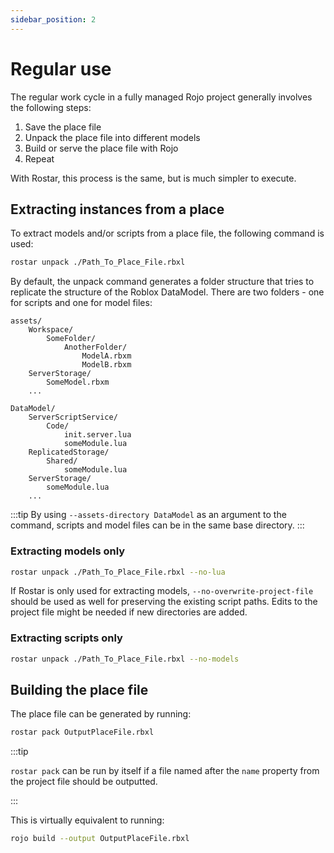 ```yaml
---
sidebar_position: 2
---
```


# Regular use

The regular work cycle in a fully managed Rojo project generally involves the following steps:

1. Save the place file
2. Unpack the place file into different models
3. Build or serve the place file with Rojo
4. Repeat

With Rostar, this process is the same, but is much simpler to execute.

## Extracting instances from a place

To extract models and/or scripts from a place file, the following command is used:

```bash
rostar unpack ./Path_To_Place_File.rbxl
```

By default, the unpack command generates a folder structure that tries to replicate the structure of the Roblox DataModel. There are two folders - one for scripts and one for model files:

```
assets/
	Workspace/
		SomeFolder/
			AnotherFolder/
				ModelA.rbxm
				ModelB.rbxm
	ServerStorage/
		SomeModel.rbxm
	...

DataModel/
	ServerScriptService/
		Code/
			init.server.lua
			someModule.lua
	ReplicatedStorage/
		Shared/
			someModule.lua
	ServerStorage/
		someModule.lua
	...
```

:::tip
By using `--assets-directory DataModel` as an argument to the command, scripts and model files can be in the same base directory.
:::

### Extracting models only

```bash
rostar unpack ./Path_To_Place_File.rbxl --no-lua
```

If Rostar is only used for extracting models, `--no-overwrite-project-file` should be used as well for preserving the existing script paths. Edits to the project file might be needed if new directories are added.

### Extracting scripts only

```bash
rostar unpack ./Path_To_Place_File.rbxl --no-models
```

## Building the place file

The place file can be generated by running:

```bash
rostar pack OutputPlaceFile.rbxl
```

:::tip

`rostar pack` can be run by itself if a file named after the `name` property from the project file should be outputted.

:::

This is virtually equivalent to running:

```bash
rojo build --output OutputPlaceFile.rbxl
```
